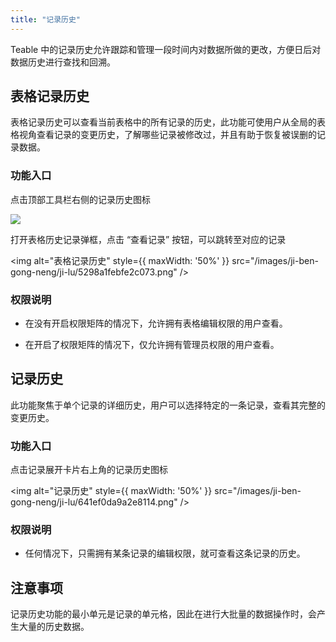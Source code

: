 ```yaml
---
title: "记录历史"
---
```





Teable 中的记录历史允许跟踪和管理一段时间内对数据所做的更改，方便日后对数据历史进行查找和回溯。

## 表格记录历史

表格记录历史可以查看当前表格中的所有记录的历史，此功能可使用户从全局的表格视角查看记录的变更历史，了解哪些记录被修改过，并且有助于恢复被误删的记录数据。

### 功能入口

点击顶部工具栏右侧的记录历史图标

![](/images/ji-ben-gong-neng/ji-lu/e67f68d2ef9d72c2.png)

打开表格历史记录弹框，点击 “查看记录” 按钮，可以跳转至对应的记录

<img alt="表格记录历史" style={{ maxWidth: '50%' }} src="/images/ji-ben-gong-neng/ji-lu/5298a1febfe2c073.png" />

### 权限说明

* 在没有开启权限矩阵的情况下，允许拥有表格编辑权限的用户查看。

* 在开启了权限矩阵的情况下，仅允许拥有管理员权限的用户查看。

## 记录历史

此功能聚焦于单个记录的详细历史，用户可以选择特定的一条记录，查看其完整的变更历史。

### 功能入口

点击记录展开卡片右上角的记录历史图标

<img alt="记录历史" style={{ maxWidth: '50%' }} src="/images/ji-ben-gong-neng/ji-lu/641ef0da9a2e8114.png" />

### 权限说明

* 任何情况下，只需拥有某条记录的编辑权限，就可查看这条记录的历史。

## 注意事项

记录历史功能的最小单元是记录的单元格，因此在进行大批量的数据操作时，会产生大量的历史数据。

